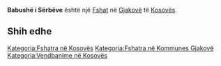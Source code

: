 {{Fshat në Kosovës
 | Emri                = Babushë i Sërbëve
| sqi_D_name = Babushë i Sërbëve
| sqi_D_FULL_NAME_RO = Babushë i Sërbëve
| sqi_D_FULL_NAME_ND_RO = Babushe i Serbeve
| sqi_D_SORT_NAME_RG = BABUSHEISERBEVE
| sqi_D_FULL_NAME_RG = Babushë i Sërbëve
| sqi_D_FULL_NAME_ND_RG = Babushe i Serbeve
| sqi_V_name = Babush i Serbëve
| sqi_V_FULL_NAME_RO = Babush i Serbëve
| sqi_V_FULL_NAME_ND_RO = Babush i Serbeve
| sqi_V_SORT_NAME_RG = BABUSHISERBEVE
| sqi_V_FULL_NAME_RG = Babush i Serbëve
| sqi_V_FULL_NAME_ND_RG = Babush i Serbeve
| srp_N_name = Srpski Babuš
| srp_N_FULL_NAME_RO = Srpski Babuš
| srp_N_FULL_NAME_ND_RO = Srpski Babus
| srp_N_SORT_NAME_RG = SRPSKIBABUS
| srp_N_FULL_NAME_RG = Srpski Babuš
| srp_N_FULL_NAME_ND_RG = Srpski Babus
| srp_NS_name = Српски Бабуш
| srp_NS_FULL_NAME_RO = Српски Бабуш
| srp_NS_FULL_NAME_ND_RO = Српски Бабуш
| srp_NS_SORT_NAME_RG = СРПСКИБАБУШ
| srp_NS_FULL_NAME_RG = Српски Бабуш
| srp_NS_FULL_NAME_ND_RG = Српски Бабуш
| srp_V_name = Babuš Srpski
| srp_V_FULL_NAME_RO = Babuš Srpski
| srp_V_FULL_NAME_ND_RO = Babus Srpski
| srp_V_SORT_NAME_RG = BABUSSRPSKI
| srp_V_FULL_NAME_RG = Babuš Srpski
| srp_V_FULL_NAME_ND_RG = Babus Srpski

 | Emri (Rasa dhanore) = 
 | Figura              = 
 | Shteti              = Kosovo
 | Komuna              = Gjakovë
 | Kodi postar         = 
 | Sipërfaqja          = 

 | Popullsia           = 

 | Regj. i popullsisë  = 
 | Dend. e popullsisë  = 
 | Faqja zyrtare       = 
 <!--- Koordinatat ----> 
 | Gjerësia            = 42.448611
 | Gjatësia            = 21.175278
 | Lartësia            = 
}}
'''Babushë i Sërbëve''' është një [[Fshat]] në [[Gjakovë]] të [[Kosovës]].

<!-- == Gjeografia == -->
<!-- == Historia == -->
<!-- == Demografia == -->
== Shih edhe ==
{{Komuna Gjakovë}}
{{Kosovo-Administrata-Cung}}

[[Kategoria:Fshatra në Kosovës]]
[[Kategoria:Fshatra në Kommunes Gjakovë]]
[[Kategoria:Vendbanime në Kosovës]]